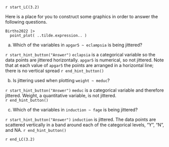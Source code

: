 `r start_LC(3.2)`

Here is a place for you to construct some graphics in order to answer the following questions.

```webr-r
Births2022 |>
  point_plot( ..tilde.expression.. )
```

a. Which of the variables in `apgar5 ~ eclampsia` is being jittered?

`r start_hint_button("Answer")`
`eclapsia` is a categorical variable so the data points are jittered horizontally. `apgar5` is numerical, so not jittered. Note that at each value of `apgar5` the points are arranged in a horizontal line; there is no vertical spread 
`r end_hint_button()`

b. Is jittering used when plotting `weight ~ meduc`?

`r start_hint_button("Answer")`
`meduc` is a categorical variable and therefore jittered. Weight, a quantitative variable, is not jittered.  
`r end_hint_button()`

c. Which of the variables in `induction ~ fage` is being jittered?

`r start_hint_button("Answer")`
`induction` is jittered. The data points are scattered vertically in a band around each of the categorical levels, "Y", "N", and NA.
`r end_hint_button()`

`r end_LC(3.2)`
